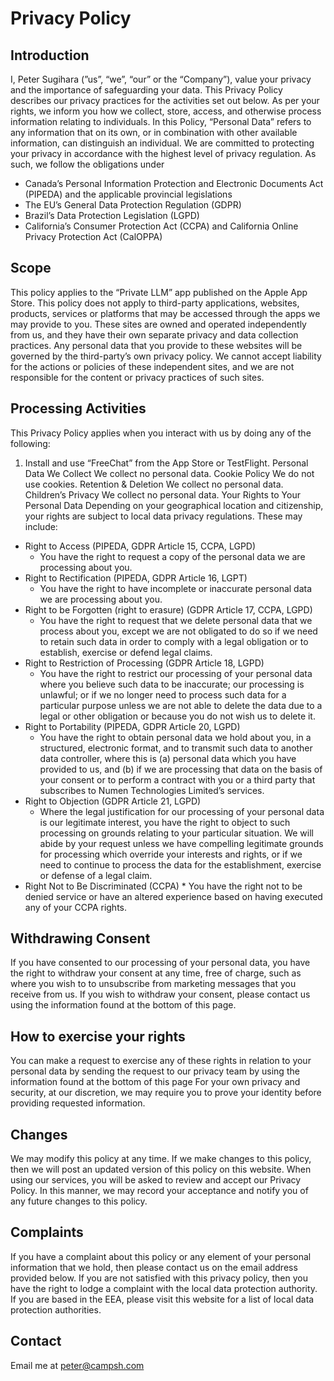 # Privacy Policy

## Introduction

I, Peter Sugihara (”us”, “we”, “our” or the “Company”), value your privacy and the importance of safeguarding your data. This Privacy Policy describes our privacy practices for the activities set out below. As per your rights, we inform you how we collect, store, access, and otherwise process information relating to individuals. In this Policy, “Personal Data” refers to any information that on its own, or in combination with other available information, can distinguish an individual.
We are committed to protecting your privacy in accordance with the highest level of privacy regulation. As such, we follow the obligations under

- Canada’s Personal Information Protection and Electronic Documents Act (PIPEDA) and the applicable provincial legislations
- The EU’s General Data Protection Regulation (GDPR)
- Brazil’s Data Protection Legislation (LGPD)
- California’s Consumer Protection Act (CCPA) and California Online Privacy Protection Act (CalOPPA)

## Scope

This policy applies to the “Private LLM” app published on the Apple App Store.
This policy does not apply to third-party applications, websites, products, services or platforms that may be accessed through the apps we may provide to you. These sites are owned and operated independently from us, and they have their own separate privacy and data collection practices. Any personal data that you provide to these websites will be governed by the third-party’s own privacy policy. We cannot accept liability for the actions or policies of these independent sites, and we are not responsible for the content or privacy practices of such sites.

## Processing Activities

This Privacy Policy applies when you interact with us by doing any of the following:

1. Install and use “FreeChat” from the App Store or TestFlight.
   Personal Data We Collect
   We collect no personal data.
   Cookie Policy
   We do not use cookies.
   Retention & Deletion
   We collect no personal data.
   Children’s Privacy
   We collect no personal data.
   Your Rights to Your Personal Data
   Depending on your geographical location and citizenship, your rights are subject to local data privacy regulations. These may include:

- Right to Access (PIPEDA, GDPR Article 15, CCPA, LGPD)
  - You have the right to request a copy of the personal data we are processing about you.
- Right to Rectification (PIPEDA, GDPR Article 16, LGPT)
  - You have the right to have incomplete or inaccurate personal data we are processing about you.
- Right to be Forgotten (right to erasure) (GDPR Article 17, CCPA, LGPD)
  - You have the right to request that we delete personal data that we process about you, except we are not obligated to do so if we need to retain such data in order to comply with a legal obligation or to establish, exercise or defend legal claims.
- Right to Restriction of Processing (GDPR Article 18, LGPD)
  - You have the right to restrict our processing of your personal data where you believe such data to be inaccurate; our processing is unlawful; or if we no longer need to process such data for a particular purpose unless we are not able to delete the data due to a legal or other obligation or because you do not wish us to delete it.
- Right to Portability (PIPEDA, GDPR Article 20, LGPD)
  - You have the right to obtain personal data we hold about you, in a structured, electronic format, and to transmit such data to another data controller, where this is (a) personal data which you have provided to us, and (b) if we are processing that data on the basis of your consent or to perform a contract with you or a third party that subscribes to Numen Technologies Limited’s services.
- Right to Objection (GDPR Article 21, LGPD)
  - Where the legal justification for our processing of your personal data is our legitimate interest, you have the right to object to such processing on grounds relating to your particular situation. We will abide by your request unless we have compelling legitimate grounds for processing which override your interests and rights, or if we need to continue to process the data for the establishment, exercise or defense of a legal claim.
- Right Not to Be Discriminated (CCPA) \* You have the right not to be denied service or have an altered experience based on having executed any of your CCPA rights.

## Withdrawing Consent

If you have consented to our processing of your personal data, you have the right to withdraw your consent at any time, free of charge, such as where you wish to to unsubscribe from marketing messages that you receive from us. If you wish to withdraw your consent, please contact us using the information found at the bottom of this page.

## How to exercise your rights

You can make a request to exercise any of these rights in relation to your personal data by sending the request to our privacy team by using the information found at the bottom of this page
For your own privacy and security, at our discretion, we may require you to prove your identity before providing requested information.

## Changes

We may modify this policy at any time. If we make changes to this policy, then we will post an updated version of this policy on this website. When using our services, you will be asked to review and accept our Privacy Policy. In this manner, we may record your acceptance and notify you of any future changes to this policy.

## Complaints

If you have a complaint about this policy or any element of your personal information that we hold, then please contact us on the email address provided below. If you are not satisfied with this privacy policy, then you have the right to lodge a complaint with the local data protection authority.
If you are based in the EEA, please visit this website for a list of local data protection authorities.

## Contact

Email me at peter@campsh.com
